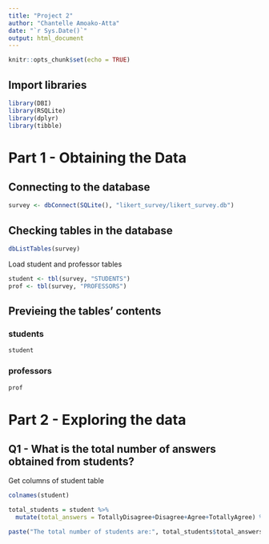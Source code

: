 ```yaml
---
title: "Project 2"
author: "Chantelle Amoako-Atta"
date: "`r Sys.Date()`"
output: html_document
---
```


```r
knitr::opts_chunk$set(echo = TRUE)
```

## Import libraries
```r
library(DBI)
library(RSQLite)
library(dplyr)
library(tibble)
```

# Part 1 - Obtaining the Data

## Connecting to the database
```r
survey <- dbConnect(SQLite(), "likert_survey/likert_survey.db")
```

## Checking tables in the database
```r
dbListTables(survey)
```
Load student and professor tables
```r
student <- tbl(survey, "STUDENTS")
prof <- tbl(survey, "PROFESSORS")
```
## Previeing the tables' contents

### students
```r
student
```

### professors
```r
prof
```


# Part 2 - Exploring the data

## Q1 - What is the total number of answers obtained from students?

Get columns of student table
```r
colnames(student)
```
```r
total_students = student %>% 
  mutate(total_answers = TotallyDisagree+Disagree+Agree+TotallyAgree) %>% collect()

paste("The total number of students are:", total_students$total_answers[1])
```



